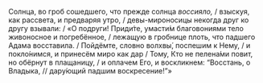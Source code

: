 Солнца, во гроб сошедшего, что прежде солнца *воссияло,* / взыскуя, как рассвета, и предваряя утро, / девы-мироносицы некогда друг ко другу взывали: / «О подруги! Приди́те, умасти́м благовониями тело живоносное и погребённое, / лежащую в гробнице плоть, что падшего Адама восставила. / Пойдёмте, словно волхвы́, поспешим к Нему, / и покло́нимся, и принесём миро как дар / Тому, Кто не пелена́ми повит, но обёрнут в плащаницу, / и оплачем Его, и воскликнем: “Восстань, о Владыка, // дару́ющий падшим воскресение!”»
